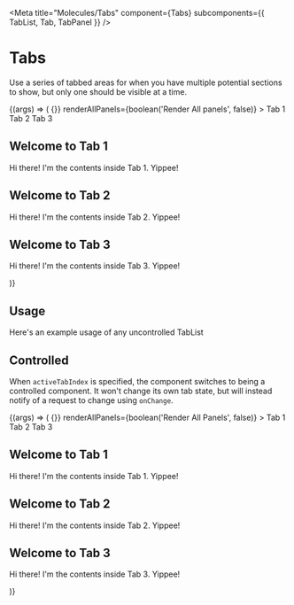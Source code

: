 
<Meta
  title="Molecules/Tabs"
  component={Tabs}
  subcomponents={{ TabList, Tab, TabPanel }}
/>

# Tabs

<StoryStatus status="stable" />

Use a series of tabbed areas for when you have multiple potential sections
to show, but only one should be visible at a time.

<Canvas>
  <Story name="Tabs">
    {(args) => (
      <Tabs
        defaultActiveTabIndex={number('defaultActiveTabIndex', 2)}
        onChange={() => {}}
        renderAllPanels={boolean('Render All panels', false)}
      >
        <TabList
          center={boolean('Centered', false)}
          maxWidth={text('Max Width', undefined)}
        >
          <Tab>Tab 1</Tab>
          <Tab>Tab 2</Tab>
          <Tab>Tab 3</Tab>
        </TabList>
        <TabPanel>
          <h2>Welcome to Tab 1</h2>
          <p>Hi there! I'm the contents inside Tab 1. Yippee!</p>
        </TabPanel>
        <TabPanel>
          <h2>Welcome to Tab 2</h2>
          <p>Hi there! I'm the contents inside Tab 2. Yippee!</p>
        </TabPanel>
        <TabPanel>
          <h2>Welcome to Tab 3</h2>
          <p>Hi there! I'm the contents inside Tab 3. Yippee!</p>
        </TabPanel>
      </Tabs>
    )}
  </Story>
</Canvas>

<Props of={Tabs} />

## Usage

Here's an example usage of any uncontrolled TabList

## Controlled

When `activeTabIndex` is specified, the component switches to
being a controlled component. It won't change its own tab state, but will
instead notify of a request to change using `onChange`.

<Canvas>
  <Story name="Controlled">
    {(args) => (
      <Tabs
        activeTabIndex={number('Active Tab Index', 0)}
        onChange={() => {}}
        renderAllPanels={boolean('Render All Panels', false)}
      >
        <TabList
          center={boolean('Centered', false)}
          maxWidth={text('Max Width', undefined)}
        >
          <Tab>Tab 1</Tab>
          <Tab>Tab 2</Tab>
          <Tab>Tab 3</Tab>
        </TabList>
        <TabPanel>
          <h2>Welcome to Tab 1</h2>
          <p>Hi there! I'm the contents inside Tab 1. Yippee!</p>
        </TabPanel>
        <TabPanel>
          <h2>Welcome to Tab 2</h2>
          <p>Hi there! I'm the contents inside Tab 2. Yippee!</p>
        </TabPanel>
        <TabPanel>
          <h2>Welcome to Tab 3</h2>
          <p>Hi there! I'm the contents inside Tab 3. Yippee!</p>
        </TabPanel>
      </Tabs>
    )}
  </Story>
</Canvas>
